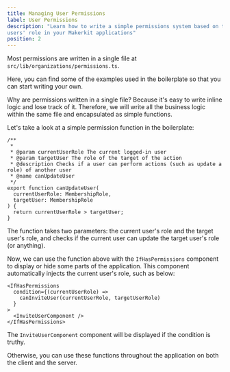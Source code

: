 ```yaml
---
title: Managing User Permissions
label: User Permissions
description: "Learn how to write a simple permissions system based on the
users' role in your Makerkit applications"
position: 2
---
```


Most permissions are written in a single file at `src/lib/organizations/permissions.ts`.

Here, you can find some of the examples used in the boilerplate so that you can start writing your own.

Why are permissions written in a single file? Because it's easy to write inline logic and lose track of it. Therefore, we will write all the business logic within the same file and encapsulated as simple functions.

Let's take a look at a simple permission function in the boilerplate:

```tsx title="src/lib/organizations/permissions.ts"
/**
 *
 * @param currentUserRole The current logged-in user
 * @param targetUser The role of the target of the action
 * @description Checks if a user can perform actions (such as update a role) of another user
 * @name canUpdateUser
 */
export function canUpdateUser(
  currentUserRole: MembershipRole,
  targetUser: MembershipRole
) {
  return currentUserRole > targetUser;
}
```

The function takes two parameters: the current user's role and the target user's role, and checks if the current user can update the target user's role (or anything).

Now, we can use the function above with the `IfHasPermissions` component to display or hide some parts of the application. This component automatically injects the current user's role, such as below:

```tsx
<IfHasPermissions
  condition={(currentUserRole) =>
    canInviteUser(currentUserRole, targetUserRole)
  }
>
  <InviteUserComponent />
</IfHasPermissions>
```

The `InviteUserComponent` component will be displayed if the condition is truthy.

Otherwise, you can use these functions throughout the application on both the client and the server.
